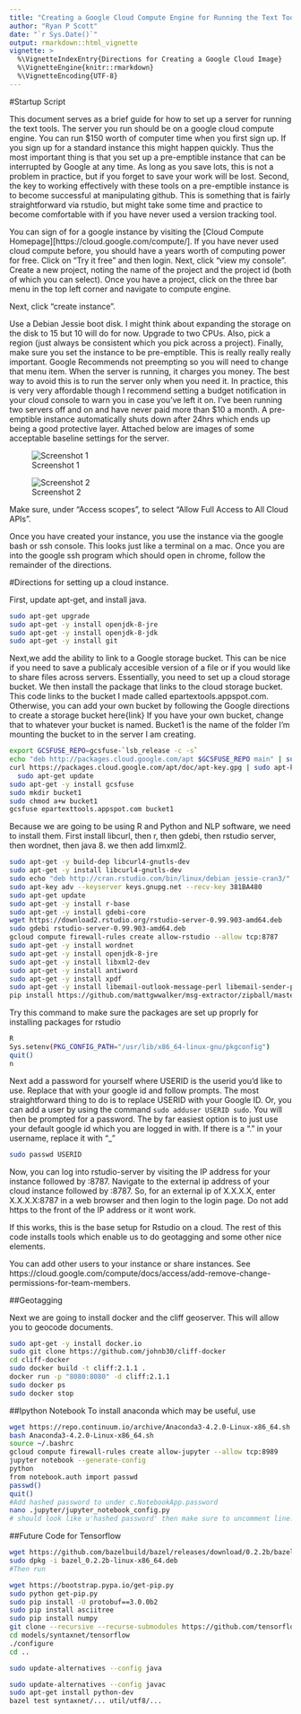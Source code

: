```yaml
---
title: "Creating a Google Cloud Compute Engine for Running the Text Tools"
author: "Ryan P Scott"
date: "`r Sys.Date()`"
output: rmarkdown::html_vignette
vignette: >
  %\VignetteIndexEntry{Directions for Creating a Google Cloud Image}
  %\VignetteEngine{knitr::rmarkdown}
  %\VignetteEncoding{UTF-8}
---
```


#Startup Script

This document serves as a brief guide for how to set up a server for running the text tools. The server you run should be on a google cloud compute engine. You can run $150 worth of computer time when you first sign up. If you sign up for a standard instance this might happen quickly. Thus the most important thing is that you set up a pre-emptible instance that can be interrupted by Google at any time. As long as you save lots, this is not a problem in practice, but if you forget to save your work will be lost. Second, the key to working effectively with these tools on a pre-emptible instance is to become successful at manipulating github. This is something that is fairly straightforward via rstudio, but might take some time and practice to become comfortable with if you have never used a version tracking tool. 

You can sign of for a google instance by visiting the [Cloud Compute Homepage][https://cloud.google.com/compute/]. If you have never used cloud compute before, you should have a years worth of computing power for free. Click on "Try it free" and then login. Next, click "view my console". Create a new project, noting the name of the project and the project id (both of which you can select). Once you have a project, click on the three bar menu in the top left corner and navigate to compute engine. 

Next, click "create instance".

Use a Debian Jessie boot disk. I might think about expanding the storage on the disk to 15 but 10 will do for now. Upgrade to two CPUs. Also, pick a region (just always be consistent which you pick across a project). Finally, make sure you set the instance to be pre-emptible. This is really really really important. Google Recommends not preempting so you will need to change that menu item. When the server is running, it charges you money. The best way to avoid this is to run the server only when you need it. In practice, this is very very affordable though I recommend setting a budget notification in your cloud console to warn you in case you've left it on. I've been running two servers off and on and have never paid more than $10 a month. A pre-emptible instance automatically shuts down after 24hrs which ends up being a good protective layer. Attached below are images of some acceptable baseline settings for the server.

![Screenshot 1](Figures/Screenshot 2016-12-15 at 8.30.55 AM.png)

![Screenshot 2](Figures/Screenshot 2017-01-04 at 8.15.51 AM.png)

Make sure, under "Access scopes", to select "Allow Full Access to All Cloud APIs".

Once you have created your instance, you use the instance via the google bash or ssh console. This looks just like a terminal on a mac. Once you are into the google ssh program which should open in chrome, follow the remainder of the directions.

#Directions for setting up a cloud instance.

First, update apt-get, and install java.

```bash
sudo apt-get upgrade
sudo apt-get -y install openjdk-8-jre
sudo apt-get -y install openjdk-8-jdk
sudo apt-get -y install git
```

Next,we add the ability to link to a Google storage bucket. This can be nice if you need to save a publicaly accesible version of a file or if you would like to share files across servers. Essentially, you need to set up a cloud storage bucket. We then install the package that links to the cloud storage bucket. This code links to the bucket I made called epartextools.appspot.com. Otherwise, you can add your own bucket by following the Google directions to create a storage bucket here{link} If you have your own bucket, change that to whatever your bucket is named. Bucket1 is the name of the folder I'm mounting the bucket to in the server I am creating.

```bash
export GCSFUSE_REPO=gcsfuse-`lsb_release -c -s`
echo "deb http://packages.cloud.google.com/apt $GCSFUSE_REPO main" | sudo tee /etc/apt/sources.list.d/gcsfuse.list
curl https://packages.cloud.google.com/apt/doc/apt-key.gpg | sudo apt-key add -
  sudo apt-get update
sudo apt-get -y install gcsfuse
sudo mkdir bucket1
sudo chmod a+w bucket1
gcsfuse epartexttools.appspot.com bucket1
```

Because we are going to be using R and Python and NLP software, we need to install them. First install libcurl, then r, then gdebi, then rstudio server, then wordnet, then java 8. we then add limxml2. 

```bash
sudo apt-get -y build-dep libcurl4-gnutls-dev
sudo apt-get -y install libcurl4-gnutls-dev
sudo echo "deb http://cran.rstudio.com/bin/linux/debian jessie-cran3/" | sudo tee -a /etc/apt/sources.list
sudo apt-key adv --keyserver keys.gnupg.net --recv-key 381BA480
sudo apt-get update
sudo apt-get -y install r-base
sudo apt-get -y install gdebi-core
wget https://download2.rstudio.org/rstudio-server-0.99.903-amd64.deb
sudo gdebi rstudio-server-0.99.903-amd64.deb
gcloud compute firewall-rules create allow-rstudio --allow tcp:8787
sudo apt-get -y install wordnet
sudo apt-get -y install openjdk-8-jre
sudo apt-get -y install libxml2-dev
sudo apt-get -y install antiword
sudo apt-get -y install xpdf
sudo apt-get -y install libemail-outlook-message-perl libemail-sender-perl
pip install https://github.com/mattgwwalker/msg-extractor/zipball/master
```

Try this command to make sure the packages are set up proprly for installing packages for rstudio

```bash
R 
Sys.setenv(PKG_CONFIG_PATH="/usr/lib/x86_64-linux-gnu/pkgconfig")
quit()
n
```

Next add a password for yourself where USERID is the userid you'd like to use. Replace that with your google id and follow prompts. The most straightforward thing to do is to replace USERID with your Google ID. Or, you can add a user by using the command ```sudo adduser USERID sudo```. You will then be prompted for a password. The by far easiest option is to just use your default google id which you are logged in with. If there is a "." in your username, replace it with "_"

```bash
sudo passwd USERID
```


Now, you can log into rstudio-server by visiting the IP address for your instance followed by :8787.  Navigate to the external ip address of your cloud instance followed by :8787. So, for an external ip of X.X.X.X, enter X.X.X.X:8787 in a web browser and then login to the login page. Do not add https to the front of the IP address or it wont work.

If this works, this is the base setup for Rstudio on a cloud. The rest of this code installs tools which enable us to do geotagging and some other nice elements.

You can add other users to your instance or share instances. See https://cloud.google.com/compute/docs/access/add-remove-change-permissions-for-team-members.

##Geotagging

Next we are going to install docker and the cliff geoserver. This will allow you to geocode documents.

```bash
sudo apt-get -y install docker.io
sudo git clone https://github.com/johnb30/cliff-docker
cd cliff-docker
sudo docker build -t cliff:2.1.1 .
docker run -p "8080:8080" -d cliff:2.1.1
sudo docker ps
sudo docker stop
```

##Ipython Notebook
To install anaconda which may be useful, use
```bash
wget https://repo.continuum.io/archive/Anaconda3-4.2.0-Linux-x86_64.sh
bash Anaconda3-4.2.0-Linux-x86_64.sh 
source ~/.bashrc
gcloud compute firewall-rules create allow-jupyter --allow tcp:8989
jupyter notebook --generate-config
python
from notebook.auth import passwd
passwd()
quit()
#Add hashed password to under c.NotebookApp.password
nano .jupyter/jupyter_notebook_config.py
# should look like u'hashed password' then make sure to uncomment line.
```


##Future Code for Tensorflow
```bash
wget https://github.com/bazelbuild/bazel/releases/download/0.2.2b/bazel_0.2.2b-linux-x86_64.deb
sudo dpkg -i bazel_0.2.2b-linux-x86_64.deb
#Then run

wget https://bootstrap.pypa.io/get-pip.py
sudo python get-pip.py
sudo pip install -U protobuf==3.0.0b2
sudo pip install asciitree
sudo pip install numpy
git clone --recursive --recurse-submodules https://github.com/tensorflow/models.git
cd models/syntaxnet/tensorflow
./configure
cd ..

sudo update-alternatives --config java

sudo update-alternatives --config javac
sudo apt-get install python-dev
bazel test syntaxnet/... util/utf8/...
```


